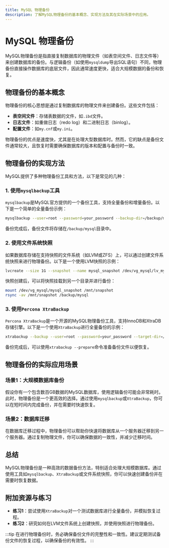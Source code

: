 ```yaml
---
title: MySQL 物理备份
description: 了解MySQL物理备份的基本概念、实现方法及其在实际场景中的应用。
---
```


# MySQL 物理备份

MySQL物理备份是指直接复制数据库的物理文件（如表空间文件、日志文件等）来创建数据库的备份。与逻辑备份（如使用`mysqldump`导出SQL语句）不同，物理备份直接操作数据库的底层文件，因此通常速度更快，适合大规模数据的备份和恢复。

## 物理备份的基本概念

物理备份的核心思想是通过复制数据库的物理文件来创建备份。这些文件包括：

- **表空间文件**：存储表数据的文件，如`.ibd`文件。
- **日志文件**：如重做日志（redo log）和二进制日志（binlog）。
- **配置文件**：如`my.cnf`或`my.ini`。

物理备份的优点是速度快，尤其是在处理大型数据库时。然而，它的缺点是备份文件通常较大，且恢复时需要确保数据库的版本和配置与备份时一致。

## 物理备份的实现方法

MySQL提供了多种物理备份工具和方法，以下是常见的几种：

### 1. 使用`mysqlbackup`工具

`mysqlbackup`是MySQL官方提供的一个备份工具，支持全量备份和增量备份。以下是一个简单的全量备份示例：

```bash
mysqlbackup --user=root --password=your_password --backup-dir=/backup/mysql backup
```

备份完成后，备份文件将存储在`/backup/mysql`目录中。

### 2. 使用文件系统快照

如果数据库存储在支持快照的文件系统（如LVM或ZFS）上，可以通过创建文件系统快照来进行物理备份。以下是一个使用LVM快照的示例：

```bash
lvcreate --size 1G --snapshot --name mysql_snapshot /dev/vg_mysql/lv_mysql
```

快照创建后，可以将快照挂载到另一个目录并进行备份：

```bash
mount /dev/vg_mysql/mysql_snapshot /mnt/snapshot
rsync -av /mnt/snapshot /backup/mysql
```

### 3. 使用`Percona XtraBackup`

`Percona XtraBackup`是一个开源的MySQL物理备份工具，支持InnoDB和XtraDB存储引擎。以下是一个使用`XtraBackup`进行全量备份的示例：

```bash
xtrabackup --backup --user=root --password=your_password --target-dir=/backup/mysql
```

备份完成后，可以使用`xtrabackup --prepare`命令准备备份文件以便恢复。

## 物理备份的实际应用场景

### 场景1：大规模数据库备份

假设你有一个包含数百GB数据的MySQL数据库，使用逻辑备份可能会非常耗时。此时，物理备份是一个更高效的选择。通过使用`mysqlbackup`或`XtraBackup`，你可以在短时间内完成备份，并在需要时快速恢复。

### 场景2：数据库迁移

在数据库迁移过程中，物理备份可以帮助你快速将数据库从一个服务器迁移到另一个服务器。通过复制物理文件，你可以确保数据的一致性，并减少迁移时间。

## 总结

MySQL物理备份是一种高效的数据备份方法，特别适合处理大规模数据库。通过使用工具如`mysqlbackup`、`XtraBackup`或文件系统快照，你可以快速创建备份并在需要时恢复数据。

## 附加资源与练习

- **练习1**：尝试使用`XtraBackup`对一个测试数据库进行全量备份，并模拟恢复过程。
- **练习2**：研究如何在LVM文件系统上创建快照，并使用快照进行物理备份。

:::tip
在进行物理备份时，务必确保备份文件的完整性和一致性。建议定期测试备份文件的恢复过程，以确保备份的有效性。
:::